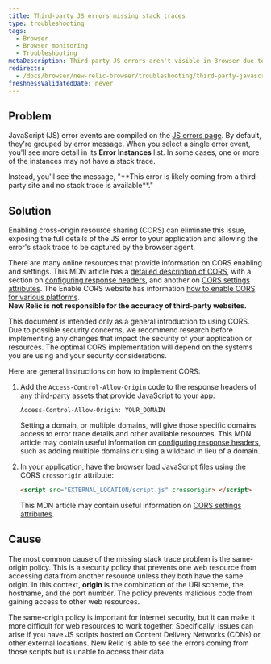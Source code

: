 ```yaml
---
title: Third-party JS errors missing stack traces
type: troubleshooting
tags:
  - Browser
  - Browser monitoring
  - Troubleshooting
metaDescription: Third-party JS errors aren't visible in Browser due to the same origin policy. Use cross-origin resource sharing (CORS) to solve this problem.
redirects:
  - /docs/browser/new-relic-browser/troubleshooting/third-party-javascript-errors-are-missing-stack-traces
freshnessValidatedDate: never
---
```


## Problem

JavaScript (JS) error events are compiled on the [<InlinePopover type="browser" /> JS errors page](/docs/browser/new-relic-browser/browser-pro-features/javascript-errors-page-examining-errors-over-time). By default, they're grouped by error message. When you select a single error event, you'll see more detail in its <DNT>**Error Instances**</DNT> list. In some cases, one or more of the instances may not have a stack trace.

<Callout variant="tip">
  Instead, you'll see the message, "<DNT>**This error is likely coming from a third-party site and no stack trace is available**</DNT>."
</Callout>

## Solution

Enabling cross-origin resource sharing (CORS) can eliminate this issue, exposing the full details of the JS error to your application and allowing the error's stack trace to be captured by the browser agent.

There are many online resources that provide information on CORS enabling and settings. This MDN article has a [detailed description of CORS](https://developer.mozilla.org/en-US/docs/Web/HTTP/CORS), with a section on [configuring response headers](https://developer.mozilla.org/en-US/docs/Web/HTTP/CORS#The_HTTP_response_headers), and another on [CORS settings attributes](https://developer.mozilla.org/en-US/docs/Web/HTML/CORS_settings_attributes). The Enable CORS website has information [how to enable CORS for various platforms](http://enable-cors.org/server.html).  
<DNT>**New Relic is not responsible for the accuracy of third-party websites.**</DNT>

<Callout variant="caution">
  This document is intended only as a general introduction to using CORS. Due to possible security concerns, we recommend research before implementing any changes that impact the security of your application or resources. The optimal CORS implementation will depend on the systems you are using and your security considerations.
</Callout>

Here are general instructions on how to implement CORS:

1. Add the `Access-Control-Allow-Origin` code to the response headers of any third-party assets that provide JavaScript to your app:

   ```
   Access-Control-Allow-Origin: YOUR_DOMAIN
   ```

   Setting a domain, or multiple domains, will give those specific domains access to error trace details and other available resources. This MDN article may contain useful information on [configuring response headers](https://developer.mozilla.org/en-US/docs/Web/HTTP/CORS#The_HTTP_response_headers), such as adding multiple domains or using a wildcard in lieu of a domain.
2. In your application, have the browser load JavaScript files using the CORS `crossorigin` attribute:

   ```html
   <script src="EXTERNAL_LOCATION/script.js" crossorigin> </script>
   ```

   This MDN article may contain useful information on [CORS settings attributes](https://developer.mozilla.org/en-US/docs/Web/HTML/CORS_settings_attributes).

## Cause

The most common cause of the missing stack trace problem is the same-origin policy. This is a security policy that prevents one web resource from accessing data from another resource unless they both have the same origin. In this context, <DNT>**origin**</DNT> is the combination of the URI scheme, the hostname, and the port number. The policy prevents malicious code from gaining access to other web resources.

The same-origin policy is important for internet security, but it can make it more difficult for web resources to work together. Specifically, issues can arise if you have JS scripts hosted on Content Delivery Networks (CDNs) or other external locations. New Relic is able to see the errors coming from those scripts but is unable to access their data.
